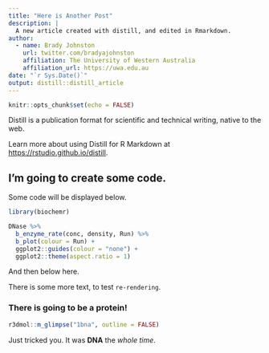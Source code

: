 ```yaml
---
title: "Here is Another Post"
description: |
  A new article created with distill, and edited in Rmarkdown.
author:
  - name: Brady Johnston 
    url: twitter.com/bradyajohnston
    affiliation: The University of Western Australia
    affiliation_url: https://uwa.edu.au
date: "`r Sys.Date()`"
output: distill::distill_article
---
```


```r
knitr::opts_chunk$set(echo = FALSE)
```

Distill is a publication format for scientific and technical writing, native to the web. 

Learn more about using Distill for R Markdown at <https://rstudio.github.io/distill>.

## I'm going to create some code.
Some code will be displayed below.

```r
library(biochemr)

DNase %>% 
  b_enzyme_rate(conc, density, Run) %>% 
  b_plot(colour = Run) + 
  ggplot2::guides(colour = "none") +
  ggplot2::theme(aspect.ratio = 1)
```

And then below here.

There is some more text, to test `re-rendering`.

### There is going to be a protein!
```r
r3dmol::m_glimpse("1bna", outline = FALSE)
```

Just tricked you. It was __DNA__ the _whole time_.





